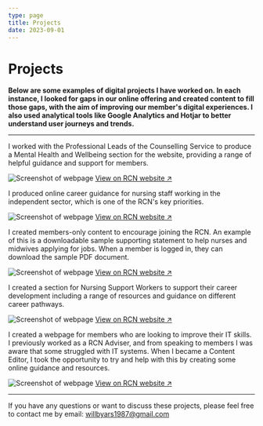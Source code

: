 ```yaml
---
type: page
title: Projects
date: 2023-09-01
---
```


# Projects

<strong>
  Below are some examples of digital projects I have worked on. In each
  instance, I looked for gaps in our online offering and created content to fill
  those gaps, with the aim of improving our member's digital experiences. I also
  used analytical tools like Google Analytics and Hotjar to better understand
  user journeys and trends.
</strong>

<hr></hr>


I worked with the Professional Leads of the Counselling Service to produce a Mental Health and Wellbeing section for the website, providing a range of helpful guidance and support for members.

<Image
  src="/images/pic02.jpg"
  alt="Screenshot of webpage"
  width={750}
  height={500}
  priority
  className="next-image"
/>
[View on RCN website ↗ ](https://www.rcn.org.uk/Get-Help/Member-support-services/Counselling-Service/Mental-Health-and-Wellbeing)

I produced online career guidance for nursing staff working in the independent sector, which is one of the RCN's key priorities.

<Image
  src="/images/pic03.jpg"
  alt="Screenshot of webpage"
  width={750}
  height={500}
  priority
  className="next-image"
/>
[View on RCN website ↗ ](https://www.rcn.org.uk/Professional-Development/Your-career/Independent-Sector)

I created members-only content to encourage joining the RCN. An example of this is a downloadable sample supporting statement to help nurses and midwives applying for jobs. When a member is logged in, they can download the sample PDF document.

<Image
  src="/images/pic04.jpg"
  alt="Screenshot of webpage"
  width={750}
  height={500}
  priority
  className="next-image"
/>
[View on RCN website ↗ ](https://www.rcn.org.uk/Professional-Development/Your-career/Sample-Supporting-Statements)

I created a section for Nursing Support Workers to support their career development including a range of resources and guidance on different career pathways.

<Image
  src="/images/pic06.jpg"
  alt="Screenshot of webpage"
  width={750}
  height={500}
  priority
  className="next-image"
/>
[View on RCN website ↗ ](https://www.rcn.org.uk/Professional-Development/Your-career/HCA/Career-Progression)

I created a webpage for members who are looking to improve their IT skills. I previously worked as a RCN Adviser, and from speaking to members I was aware that some struggled with IT systems. When I became a Content Editor, I took the opportunity to try and help with this by creating some online guidance and resources.

<Image
  src="/images/pic05.jpg"
  alt="Screenshot of webpage"
  width={750}
  height={500}
  priority
  className="next-image"
/>
[View on RCN website ↗ ](https://www.rcn.org.uk/Professional-Development/Your-career/IT-skills)

<hr></hr>

If you have any questions or want to discuss these projects, please feel free to contact me by email: willbyars1987@gmail.com
